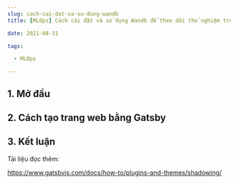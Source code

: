 ```yaml
--- 
slug: cach-cai-dat-va-su-dung-wandb
title: [MLOps] Cách cài đặt và sử dụng Wandb để theo dõi thử nghiệm trong ML

date: 2021-08-31

tags: 

  - MLOps 

--- 
```


## 1. Mở đầu


## 2. Cách tạo trang web bằng Gatsby  

## 3. Kết luận


Tài liệu đọc thêm: 

https://www.gatsbyjs.com/docs/how-to/plugins-and-themes/shadowing/ 
